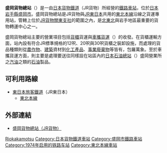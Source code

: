{{NoteTA|1 = zh:盛岡貨物總站; zh-cn:盛冈货物总站; zh-tw:盛岡貨物總車站; zh-hk:盛岡貨物總站; }}
{{日本車站資訊
|公司色 = #2d86bd
|文字色 =
|站名 = 盛岡貨物總站
|圖片 =
|pxl =
|圖片説明 =
|日文原名 = 盛岡貨物ターミナル
|平假名 = もりおかかもつターミナル
|羅馬拼音 = Morioka Kamotsu Terminal
|電報略號 = モカ
|所屬公司 = [[日本貨物鐵道|日本貨物鐵道]]（JR貨物）
|所在地 = [[岩手縣|岩手縣]][[盛岡市|盛岡市]]永井
|車站構造 = [[地上車站|地上車站]]
|月台配置 = 無
|啟用年月日 = 1974年（昭和49年）7月20日
|廢站年月日 =
|所屬路線 = [[東北本線|東北本線]]
|前一站 = [[矢幅站|矢幅]]
|前一站距離 = 3.7
|後一站距離 = 0.8
|後一站 = [[岩手飯岡站|岩手飯岡]]
|距離 = 528.8
|起點站 = [[東京站|東京]]
|備註 = [[貨物站|貨物專用站]]
}}
'''盛岡貨物總站'''（{{jpn|j=盛岡貨物ターミナル駅|hg=もりおかかもつターミナルえき|rm=Morioka-kamotsu-tāminaru eki|f=y}}）是一由[[日本貨物鐵道|日本貨物鐵道]]（JR貨物）所經營的[[鐵路車站|鐵路車站]]，位於[[日本|日本]][[岩手縣|岩手縣]][[盛岡市|盛岡市]]。盛岡貨物總站是JR貨物與[[JR東日本|JR東日本]]共用的[[東北本線|東北本線]]沿線之貨運專用站，管轄上位於[[日本貨物鐵道關東支社|JR貨物關東支社]]的範圍之內，是[[東北地方|北東北]]與岩手地區最重要的貨物轉運中心之一。

盛岡貨物總站主要的營業項目包括[[貨櫃|貨櫃]]貨運與[[車攜貨運|車攜貨運]]（{{lang|ja|車扱貨物}}）的收發。在貨櫃運輸方面，站內設有符合JR標準規格的12呎、20呎與30呎貨櫃之裝卸設施，而處理的貨品種類則從[[農作物|農作物]]、[[建築|建築]]資材到[[化工產品|化工產品]]、[[事業廢棄物|事業廢棄物]]等皆有，包羅萬象。至於車攜貨運方面，則主要是處理要送往同樣設在站區內的[[日本石油總站|日本石油總站]]（{{lang|ja|日本オイルターミナル}}）盛岡營業所之[[汽油|汽油]]之類的[[石油|石油]]製品。

==可利用路線==

* [[東日本旅客鐵道|東日本旅客鐵道]]（JR東日本）
** [[東北本線|東北本線]]

== 外部連結 ==
* {{ja}}[https://web.archive.org/web/20080601131258/http://www.jrkanto.com/station/morioka.htm 盛岡貨物總站（JR貨物）]

{{東北本線}}

{{japan-rail-stub}}

{{DEFAULTSORT:Morioka-Kamotsu}}
[[Category:日本鐵路車站_Mo|Riokakamotsu]]
[[Category:日本貨物鐵道車站|Category:日本貨物鐵道車站]]

[[Category:盛岡市鐵路車站|Category:盛岡市鐵路車站]]
[[Category:1974年启用的铁路车站|Category:1974年启用的铁路车站]]
[[Category:東北本線車站|Category:東北本線車站]]